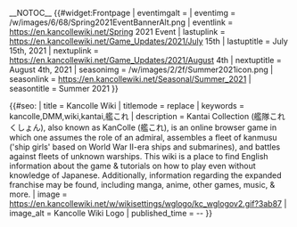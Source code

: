 __NOTOC__
<!--
Possible Parameters for Front Page (DO NOT INCLUDE IN WIDGET PARAMETERS FOR DEFAULT VALUES.)
$eventlink	Link on Event Banner (Begin with http:// or https://)
$eventimgalt	Event Banner Alternate Name (img alt)
$eventimg	Event Banner Image (Must Directly Link To Image, size specific. 710x93 px) (WARNING: you must replace the image background in Common.CSS as well if you intend on messing with this)
$lastuplink	Last Update Link (Begin with http:// or https://)
$lastuptitle	Last Update Title
$nextuplink	Next Update Link (Begin with http:// or https://)
$nextuptitle	Next Update Title
$seasonimg	Seasonal Icon (Must Link To Image, size specific. 110x110 px)
$seasonlink	Seasonal Text Link (Begin with http:// or https://)
$seasontitle	Seasonal Text Title
-->
{{#widget:Frontpage
| eventimgalt = 
| eventimg    = /w/images/6/68/Spring2021EventBannerAlt.png
| eventlink   = https://en.kancollewiki.net/Spring 2021 Event
| lastuplink  = https://en.kancollewiki.net/Game_Updates/2021/July 15th
| lastuptitle = July 15th, 2021
| nextuplink  = https://en.kancollewiki.net/Game_Updates/2021/August 4th
| nextuptitle = August 4th, 2021
| seasonimg   = /w/images/2/2f/Summer2021icon.png
| seasonlink  = https://en.kancollewiki.net/Seasonal/Summer_2021
| seasontitle = Summer 2021
}}

{{#seo:
| title       = Kancolle Wiki
| titlemode   = replace
| keywords    = kancolle,DMM,wiki,kantai,艦これ
| description = Kantai Collection (艦隊これくしょん), also known as KanColle (艦これ), is an online browser game in which one assumes the role of an admiral, assembles a fleet of kanmusu ('ship girls' based on World War II-era ships and submarines), and battles against fleets of unknown warships. This wiki is a place to find English information about the game & tutorials on how to play even without knowledge of Japanese. Additionally, information regarding the expanded franchise may be found, including manga, anime, other games, music, & more.
| image       = https://en.kancollewiki.net/w/wikisettings/wglogo/kc_wglogov2.gif?3ab87
| image_alt   = Kancolle Wiki Logo
| published_time = {{REVISIONYEAR}}-{{REVISIONMONTH}}-{{REVISIONDAY2}}
}}